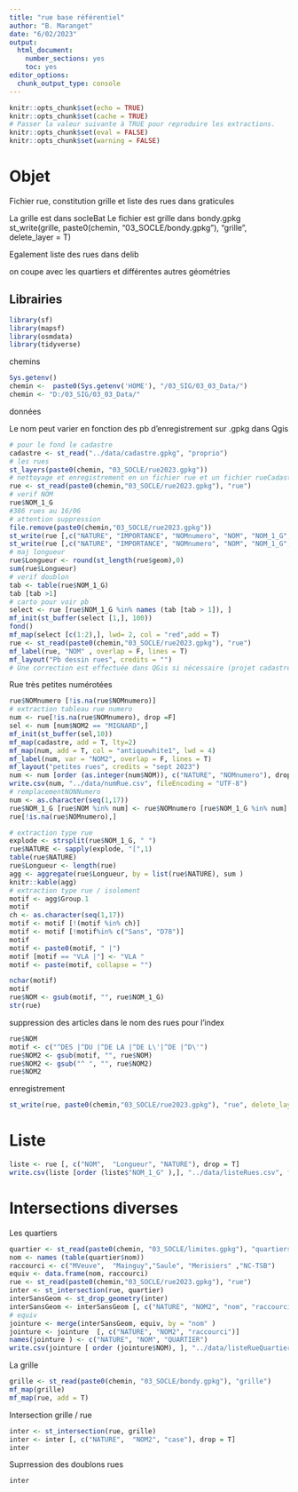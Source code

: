 ```yaml
---
title: "rue base référentiel"
author: "B. Maranget"
date: "6/02/2023"
output: 
  html_document: 
    number_sections: yes
    toc: yes
editor_options: 
  chunk_output_type: console
---
```



```r
knitr::opts_chunk$set(echo = TRUE)
knitr::opts_chunk$set(cache = TRUE)
# Passer la valeur suivante à TRUE pour reproduire les extractions.
knitr::opts_chunk$set(eval = FALSE)
knitr::opts_chunk$set(warning = FALSE)
```


# Objet

Fichier rue, constitution grille et liste des rues dans graticules

La grille est dans socleBat
Le fichier est grille dans bondy.gpkg
st_write(grille, paste0(chemin, "03_SOCLE/bondy.gpkg"), "grille", delete_layer = T)

Egalement liste des rues dans delib

on coupe avec les quartiers et différentes autres géométries

## Librairies


```r
library(sf)
library(mapsf)
library(osmdata)
library(tidyverse)
```


chemins

```r
Sys.getenv()
chemin <-  paste0(Sys.getenv('HOME'), "/03_SIG/03_03_Data/")
chemin <- "D:/03_SIG/03_03_Data/"
```


données

Le nom peut varier en fonction des pb d'enregistrement sur .gpkg dans Qgis

```r
# pour le fond le cadastre
cadastre <- st_read("../data/cadastre.gpkg", "proprio")
# les rues
st_layers(paste0(chemin, "03_SOCLE/rue2023.gpkg"))
# nettoyage et enregistrement en un fichier rue et un fichier rueCadastre
rue <- st_read(paste0(chemin,"03_SOCLE/rue2023.gpkg"), "rue")
# verif NOM
rue$NOM_1_G
#386 rues au 16/06
# attention suppression
file.remove(paste0(chemin,"03_SOCLE/rue2023.gpkg"))
st_write(rue [,c("NATURE", "IMPORTANCE", "NOMnumero", "NOM", "NOM_1_G", "usage")], paste0(chemin, "03_SOCLE/rue2023.gpkg"), "rue", delete_layer = T)
st_write(rue [,c("NATURE", "IMPORTANCE", "NOMnumero", "NOM", "NOM_1_G", "usage", "cadastre", "incoherenc")], paste0(chemin, "03_SOCLE/rue2023.gpkg"), "rueCadastre", delete_layer = T)
# maj longueur
rue$Longueur <- round(st_length(rue$geom),0)
sum(rue$Longueur)
# verif doublon
tab <- table(rue$NOM_1_G)
tab [tab >1]
# carto pour voir pb
select <- rue [rue$NOM_1_G %in% names (tab [tab > 1]), ]
mf_init(st_buffer(select [1,], 100))
fond()
mf_map(select [c(1:2),], lwd= 2, col = "red",add = T)
rue <- st_read(paste0(chemin,"03_SOCLE/rue2023.gpkg"), "rue")
mf_label(rue, "NOM" , overlap = F, lines = T)
mf_layout("Pb dessin rues", credits = "")
# Une correction est effectuée dans QGis si nécessaire (projet cadastreRue)
```


Rue très petites numérotées

```r
rue$NOMnumero [!is.na(rue$NOMnumero)]
# extraction tableau rue numero
num <- rue[!is.na(rue$NOMnumero), drop =F]
sel <- num [num$NOM2 == "MIGNARD",]
mf_init(st_buffer(sel,10))
mf_map(cadastre, add = T, lty=2)
mf_map(num, add = T, col = "antiquewhite1", lwd = 4)
mf_label(num, var = "NOM2", overlap = F, lines = T)
mf_layout("petites rues", credits = "sept 2023")
num <- num [order (as.integer(num$NOM)), c("NATURE", "NOMnumero"), drop = T]
write.csv(num, "../data/numRue.csv", fileEncoding = "UTF-8")
# remplacementNONNumero
num <- as.character(seq(1,17))
rue$NOM_1_G [rue$NOM %in% num] <- rue$NOMnumero [rue$NOM_1_G %in% num]
rue[!is.na(rue$NOMnumero),]
```


```r
# extraction type rue
explode <- strsplit(rue$NOM_1_G, " ")
rue$NATURE <- sapply(explode, "[",1)
table(rue$NATURE)
rue$Longueur <- length(rue)
agg <- aggregate(rue$Longueur, by = list(rue$NATURE), sum )
knitr::kable(agg)
# extraction type rue / isolement
motif <- agg$Group.1
motif
ch <- as.character(seq(1,17))
motif <- motif [!(motif %in% ch)]
motif <- motif [!motif%in% c("Sans", "D78")]
motif
motif <- paste0(motif, " |")
motif [motif == "VLA |"] <- "VLA "
motif <- paste(motif, collapse = "")

nchar(motif)
motif
rue$NOM <- gsub(motif, "", rue$NOM_1_G)
str(rue)

```


suppression des articles dans le nom des rues pour l'index

```r
rue$NOM
motif <- c("^DES |^DU |^DE LA |^DE L\'|^DE |^D\'")
rue$NOM2 <- gsub(motif, "", rue$NOM)
rue$NOM2 <- gsub("^ ", "", rue$NOM2)
rue$NOM2
```

enregistrement

```r
st_write(rue, paste0(chemin,"03_SOCLE/rue2023.gpkg"), "rue", delete_layer = T)
```



# Liste


```r
liste <- rue [, c("NOM",  "Longueur", "NATURE"), drop = T]
write.csv(liste [order (liste$"NOM_1_G" ),], "../data/listeRues.csv", fileEncoding = "UTF-8")
```


# Intersections diverses


Les quartiers

```r
quartier <- st_read(paste0(chemin, "03_SOCLE/limites.gpkg"), "quartiers")
nom <- names (table(quartier$nom)) 
raccourci <- c("MVeuve",  "Mainguy","Saule", "Merisiers" ,"NC-TSB")
equiv <- data.frame(nom, raccourci)
rue <- st_read(paste0(chemin,"03_SOCLE/rue2023.gpkg"), "rue")
inter <- st_intersection(rue, quartier)
interSansGeom <- st_drop_geometry(inter)
interSansGeom <- interSansGeom [, c("NATURE", "NOM2", "nom", "raccourci")]
# equiv
jointure <- merge(interSansGeom, equiv, by = "nom" )
jointure <- jointure  [, c("NATURE", "NOM2", "raccourci")]
names(jointure ) <- c("NATURE", "NOM", "QUARTIER")
write.csv(jointure [ order (jointure$NOM), ], "../data/listeRueQuartier.csv", fileEncoding= "UTF-8")
```



La grille

```r
grille <- st_read(paste0(chemin, "03_SOCLE/bondy.gpkg"), "grille")
mf_map(grille)
mf_map(rue, add = T)
```


Intersection grille / rue


```r
inter <- st_intersection(rue, grille)
inter <- inter [, c("NATURE",  "NOM2", "case"), drop = T]
inter
```

Suprression des doublons rues


```r
inter
```



